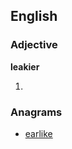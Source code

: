 ==English==

===Adjective===
'''leakier'''

# {{comparative of|[[leaky]]}}

===Anagrams===
* [[earlike#English|earlike]]